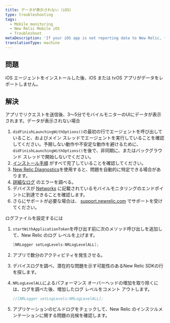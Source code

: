 ```yaml
---
title: データが表示されない（iOS）
type: troubleshooting
tags:
  - Mobile monitoring
  - New Relic Mobile iOS
  - Troubleshoot
metaDescription: 'If your iOS app is not reporting data to New Relic, follow these steps to troubleshoot.'
translationType: machine
---
```


## 問題

iOS エージェントをインストールした後、iOS または tvOS アプリがデータをレポートしません。

## 解決

アプリでリクエストを送信後、3～5分でモバイルモニターのUIにデータが表示されます。データが表示されない場合

1. `didFinishLaunchingWithOptions()`の最初の行でエージェントを呼び出していること、およびメイン スレッドでエージェントを実行していることを確認してください。予期しない動作や不安定な動作を避けるために、 `didFinishLaunchingWithOptions()`を後で、非同期に、またはバックグラウンド スレッドで開始しないでください。
2. [インストール手順](/docs/mobile-monitoring/mobile-monitoring-installation/getting-started/ios-installation-configuration#installation) がすべて完了していることを確認してください。
3. [New Relic Diagnostics](/docs/agents/manage-apm-agents/troubleshooting/new-relic-diagnostics)を使用すると、問題を自動的に特定できる場合があります。
4. [詳細なログ](#logs) のエラーを調べる。
5. デバイスが [Networks](/docs/using-new-relic/cross-product-functions/install-configure/networks) に記載されているモバイルモニタリングのエンドポイントに到達できることを確認します。
6. さらにサポートが必要な場合は、 [support.newrelic.com](https://support.newrelic.com) でサポートを受けてください。

ログファイルを設定するには

1. `startWithApplicationToken`を呼び出す前に次のメソッド呼び出しを追加して、New Relic のログ レベルを上げます。

   ```objectivec
   [NRLogger setLogLevels:NRLogLevelALL];
   ```

2. アプリで数分のアクティビティを発生させる。

3. デバイスログを調べ、潜在的な問題を示す可能性のあるNew Relic SDKの行を探します。

4. `NRLogLevelALL`によるパフォーマンス オーバーヘッドの増加を取り除くには、ログを調べた後、増加したログ レベルをコメント アウトします。

   ```objectivec
   //[NRLogger setLogLevels:NRLogLevelALL];
   ```

5. アプリケーションのビルドログをチェックして、New Relic のインスツルメンテーションに関する問題の兆候を確認します。